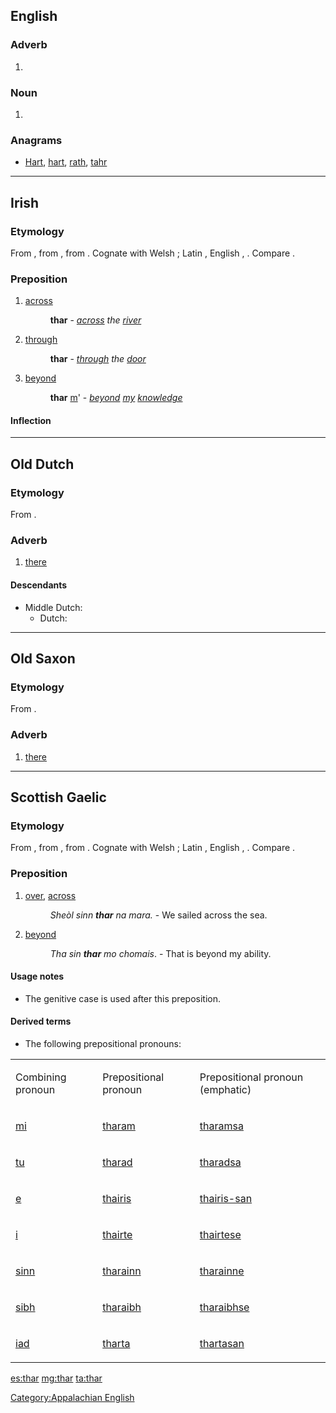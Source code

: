 {{also|Thar}}
==English==

===Adverb===
{{en-adv|-}}

# {{form of|Colloquial or dialectal form|there|lang=en}}

===Noun===
{{en-noun}}

# {{alternative spelling of|tahr}}

===Anagrams===
* [[Hart#English|Hart]], [[hart#English|hart]], [[rath#English|rath]], [[tahr#English|tahr]]

[[Category:Appalachian English]]
----

==Irish==

===Etymology===
From {{etyl|sga|ga}} {{term|tar||lang=ga|across, beyond}}, from {{etyl|cel-pro|ga}} {{term/t|cel-pro|*ter}}, from {{etyl|ine-pro|ga}} {{term/t|ine-pro|*tr}}. Cognate with Welsh {{term|tra|lang=cy}}; Latin {{term|trans|trans-|lang=la}}, English {{term|through|lang=en}}, {{etyl|nl|-}} {{term|door|lang=nl}}. Compare {{etyl|gd|-}} {{term|thar|lang=gd}}.

===Preposition===
{{ga-prep}}

# [[across]]
#: '''thar''' {{l|ga|an}} {{l|ga|abhainn}} - ''[[across]] the [[river]]''
# [[through]]
#: '''thar''' {{l|ga|an}} {{l|ga|doras}} - ''[[through]] the [[door]]''
# [[beyond]]
#: '''thar''' [[mo#Irish|m]]'{{l|ga|eolas}} - ''[[beyond]] [[my]] [[knowledge]]''

====Inflection====
{{ga-prep-infl
|1sg = tharam
|2sg = tharat
|3sgm = thairis
|3sgmem = thairisean
|3sgf = thairsti
|1pl = tharainn
|2pl = tharaibh
|3pl = tharstu
}}

----

==Old Dutch==

===Etymology===
From {{etyl|gem-pro|odt}} {{term/t|gem-pro|*þar}}.

===Adverb===
{{head|odt|adverb|cat2=demonstrative adverbs}}

# [[there]]

====Descendants====
* Middle Dutch: {{l|dum|daer}}
** Dutch: {{l|nl|daar}}

----

==Old Saxon==

===Etymology===
From {{etyl|gem-pro|osx}} {{term/t|gem-pro|*þar}}.

===Adverb===
{{head|osx|adverb|cat2=demonstrative adverbs}}

# [[there]]

----

==Scottish Gaelic==

===Etymology===
From {{etyl|sga|gd}} {{term|tar||lang=ga|across, beyond}}, from {{etyl|cel-pro|gd}} {{term/t|cel-pro|*ter}}, from {{etyl|ine-pro|gd}} {{term/t|ine-pro|*tr}}. Cognate with Welsh {{term|tra|lang=cy}}; Latin {{term|trans|trans-|lang=la}}, English {{term|through|lang=en}}, {{etyl|nl|-}} {{term|door|lang=nl}}. Compare {{etyl|ga|-}} {{term|thar|lang=ga}}.

===Preposition===
{{head|gd|preposition}}

# [[over]], [[across]]
#: ''Sheòl sinn '''thar''' na mara.'' - We sailed across the sea.
# [[beyond]]
#: ''Tha sin '''thar''' mo chomais''. - That is beyond my ability.

====Usage notes====
* The genitive case is used after this preposition.

====Derived terms====
* The following prepositional pronouns:

{|class="wikitable"
|Combining
pronoun
|Prepositional
pronoun
|Prepositional
pronoun (emphatic)
|-
|[[mi#Scottish Gaelic|mi]]
|[[tharam]]
|[[tharamsa]]
|-
|[[tu#Scottish Gaelic|tu]]
|[[tharad]]
|[[tharadsa]]
|-
|[[e#Scottish Gaelic|e]]
|[[thairis]]
|[[thairis-san]]
|-
|[[i#Scottish Gaelic|i]]
|[[thairte]]
|[[thairtese]]
|-
|[[sinn#Scottish Gaelic|sinn]]
|[[tharainn]]
|[[tharainne]]
|-
|[[sibh#Scottish Gaelic|sibh]]
|[[tharaibh]]
|[[tharaibhse]]
|-
|[[iad#Scottish Gaelic|iad]]
|[[tharta]]
|[[thartasan]]
|}

[[es:thar]]
[[mg:thar]]
[[ta:thar]]